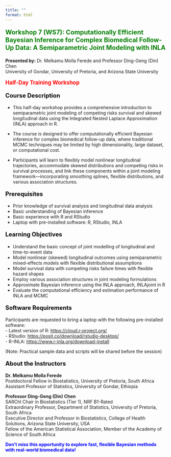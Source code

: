 ```yaml
---
title: ""
format: html
---
```


<p style="color: green; font-size: 1.4em; font-weight: bold;">
Workshop 7 (WS7): Computationally Efficient Bayesian Inference for Complex Biomedical Follow-Up Data: A Semiparametric Joint Modeling with INLA
</p>

<p><strong>Presented by:</strong> Dr. Melkamu Molla Ferede and Professor Ding-Geng (Din) Chen<br>
University of Gondar, University of Pretoria, and Arizona State University</p>

<p style="color: red; font-size: 1.2em; font-weight: bold;">
Half-Day Training Workshop
</p>

<p style="color: black; font-size: 1.3em; font-weight: bold;">
Course Description
</p>

- This half-day workshop provides a comprehensive introduction to semiparametric joint modeling of competing risks survival and skewed longitudinal data using the Integrated Nested Laplace Approximation (INLA) approach in R.

- The course is designed to offer computationally efficient Bayesian inference for complex biomedical follow-up data, where traditional MCMC techniques may be limited by high dimensionality, large dataset, or computational cost. 

- Participants will learn to flexibly model nonlinear longitudinal trajectories, accommodate skewed distributions and competing risks in survival processes, and link these components within a joint modeling framework—incorporating smoothing splines, flexible distributions, and various association structures.

<p style="color: black; font-size: 1.3em; font-weight: bold;">
Prerequisites
</p>

- Prior knowledge of survival analysis and longitudinal data analysis  
- Basic understanding of Bayesian inference  
- Basic experience with R and RStudio  
- Laptop with pre-installed software: R, RStudio, INLA  

<p style="color: black; font-size: 1.3em; font-weight: bold;">
Learning Objectives
</p>

- Understand the basic concept of joint modelling of longitudinal and time-to-event data  
- Model nonlinear (skewed) longitudinal outcomes using semiparametric mixed-effects models with flexible distributional assumptions  
- Model survival data with competing risks failure times with flexible hazard shapes  
- Employ various association structures in joint modeling formulations  
- Approximate Bayesian inference using the INLA approach, INLAjoint in R  
- Evaluate the computational efficiency and estimation performance of INLA and MCMC  

<p style="color: black; font-size: 1.3em; font-weight: bold;">
Software Requirements
</p>

Participants are requested to bring a laptop with the following pre-installed software:  
- Latest version of R: <a href="https://cloud.r-project.org/">https://cloud.r-project.org/</a>  
- RStudio: <a href="https://posit.co/download/rstudio-desktop/">https://posit.co/download/rstudio-desktop/</a>  
- R-INLA: <a href="https://www.r-inla.org/download-install">https://www.r-inla.org/download-install</a>  

(Note: Practical sample data and scripts will be shared before the session)

<p style="color: black; font-size: 1.3em; font-weight: bold;">
About the Instructors
</p>

<strong>Dr. Melkamu Molla Ferede</strong>  
Postdoctoral Fellow in Biostatistics, University of Pretoria, South Africa  
Assistant Professor of Statistics, University of Gondar, Ethiopia  

<strong>Professor Ding-Geng (Din) Chen</strong>  
SARChI Chair in Biostatistics (Tier 1), NRF B1-Rated  
Extraordinary Professor, Department of Statistics, University of Pretoria, South Africa  
Executive Director and Professor in Biostatistics, College of Health Solutions, Arizona State University, USA  
Fellow of the American Statistical Association, Member of the Academy of Science of South Africa  

<p style="color: blue; font-size: 1.0em; font-weight: bold;">
Don't miss this opportunity to explore fast, flexible Bayesian methods with real-world biomedical data!
</p>
